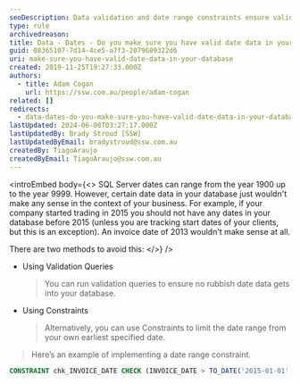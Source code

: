 ```yaml
---
seoDescription: Data validation and date range constraints ensure valid dates in your SQL Server database, preventing nonsensical dates from being entered.
type: rule
archivedreason:
title: Data - Dates - Do you make sure you have valid date data in your database?
guid: 08365107-7d14-4ce5-a7f3-2079689322d6
uri: make-sure-you-have-valid-date-data-in-your-database
created: 2019-11-25T19:27:33.000Z
authors:
  - title: Adam Cogan
    url: https://ssw.com.au/people/adam-cogan
related: []
redirects:
  - data-dates-do-you-make-sure-you-have-valid-date-data-in-your-database
lastUpdated: 2024-06-08T03:27:17.000Z
lastUpdatedBy: Brady Stroud [SSW]
lastUpdatedByEmail: bradystroud@ssw.com.au
createdBy: TiagoAraujo
createdByEmail: TiagoAraujo@ssw.com.au
---
```


<introEmbed
  body={<>
SQL Server dates can range from the year 1900 up to the year 9999. However, certain date data in your database just wouldn't make any sense in the context of your business. For example, if your company started trading in 2015 you should not have any dates in your database before 2015 (unless you are tracking start dates of your clients, but this is an exception). An invoice date of 2013 wouldn't make sense at all.

There are two methods to avoid this:
  </>}
/>
- Using Validation Queries

  > You can run validation queries to ensure no rubbish date data gets into your database.

- Using Constraints
  > Alternatively, you can use Constraints to limit the date range from your own earliest specified date.

> Here’s an example of implementing a date range constraint.

```sql
CONSTRAINT chk_INVOICE_DATE CHECK (INVOICE_DATE > TO_DATE('2015-01-01', 'yyyy-mm-dd'))
```

